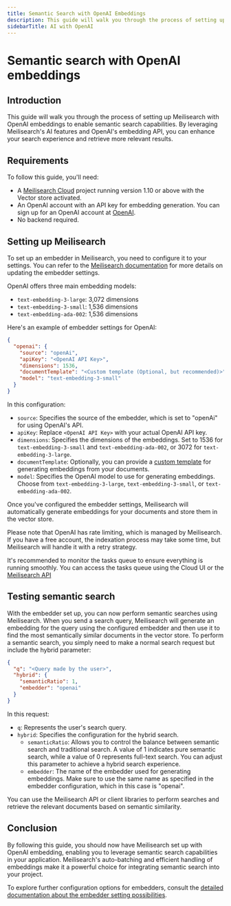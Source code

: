 ```yaml
---
title: Semantic Search with OpenAI Embeddings
description: This guide will walk you through the process of setting up Meilisearch with OpenAI embeddings to enable semantic search capabilities.
sidebarTitle: AI with OpenAI
---
```


# Semantic search with OpenAI embeddings

## Introduction

This guide will walk you through the process of setting up Meilisearch with OpenAI embeddings to enable semantic search capabilities. By leveraging Meilisearch's AI features and OpenAI's embedding API, you can enhance your search experience and retrieve more relevant results.

## Requirements

To follow this guide, you'll need:

- A [Meilisearch Cloud](https://www.meilisearch.com/cloud?utm_campaign=vector-search&utm_source=docs&utm_medium=openai-embeddings-guide) project running version 1.10 or above with the Vector store activated.
- An OpenAI account with an API key for embedding generation. You can sign up for an OpenAI account at [OpenAI](https://openai.com/).
- No backend required.

## Setting up Meilisearch

To set up an embedder in Meilisearch, you need to configure it to your settings. You can refer to the [Meilisearch documentation](/reference/api/settings?utm_campaign=vector-search&utm_source=docs&utm_medium=openai-embeddings-guide#update-embedder-settings) for more details on updating the embedder settings.

OpenAI offers three main embedding models:

- `text-embedding-3-large`: 3,072 dimensions
- `text-embedding-3-small`: 1,536 dimensions
- `text-embedding-ada-002`: 1,536 dimensions

Here's an example of embedder settings for OpenAI:

```json
{
  "openai": {
    "source": "openAi",
    "apiKey": "<OpenAI API Key>",
    "dimensions": 1536,
    "documentTemplate": "<Custom template (Optional, but recommended)>",
    "model": "text-embedding-3-small"
  }
}
```

In this configuration:

- `source`: Specifies the source of the embedder, which is set to "openAi" for using OpenAI's API.
- `apiKey`: Replace `<OpenAI API Key>` with your actual OpenAI API key.
- `dimensions`: Specifies the dimensions of the embeddings. Set to 1536 for `text-embedding-3-small` and `text-embedding-ada-002`, or 3072 for `text-embedding-3-large`.
- `documentTemplate`: Optionally, you can provide a [custom template](/learn/ai-powered-search/getting_started_with_ai_search?utm_campaign=vector-search&utm_source=docs&utm_medium=openai-embeddings-guide#documenttemplate) for generating embeddings from your documents.
- `model`: Specifies the OpenAI model to use for generating embeddings. Choose from `text-embedding-3-large`, `text-embedding-3-small`, or `text-embedding-ada-002`.

Once you've configured the embedder settings, Meilisearch will automatically generate embeddings for your documents and store them in the vector store.

Please note that OpenAI has rate limiting, which is managed by Meilisearch. If you have a free account, the indexation process may take some time, but Meilisearch will handle it with a retry strategy.

It's recommended to monitor the tasks queue to ensure everything is running smoothly. You can access the tasks queue using the Cloud UI or the [Meilisearch API](/reference/api/tasks?utm_campaign=vector-search&utm_source=docs&utm_medium=openai-embeddings-guide#get-tasks)

## Testing semantic search

With the embedder set up, you can now perform semantic searches using Meilisearch. When you send a search query, Meilisearch will generate an embedding for the query using the configured embedder and then use it to find the most semantically similar documents in the vector store.
To perform a semantic search, you simply need to make a normal search request but include the hybrid parameter:

```json
{
  "q": "<Query made by the user>",
  "hybrid": {
    "semanticRatio": 1,
    "embedder": "openai"
  }
}
```

In this request:

- `q`: Represents the user's search query.
- `hybrid`: Specifies the configuration for the hybrid search.
  - `semanticRatio`: Allows you to control the balance between semantic search and traditional search. A value of 1 indicates pure semantic search, while a value of 0 represents full-text search. You can adjust this parameter to achieve a hybrid search experience.
  - `embedder`: The name of the embedder used for generating embeddings. Make sure to use the same name as specified in the embedder configuration, which in this case is "openai".

You can use the Meilisearch API or client libraries to perform searches and retrieve the relevant documents based on semantic similarity.

## Conclusion

By following this guide, you should now have Meilisearch set up with OpenAI embedding, enabling you to leverage semantic search capabilities in your application. Meilisearch's auto-batching and efficient handling of embeddings make it a powerful choice for integrating semantic search into your project.

To explore further configuration options for embedders, consult the [detailed documentation about the embedder setting possibilities](/reference/api/settings?utm_campaign=vector-search&utm_source=docs&utm_medium=openai-embeddings-guide#embedders-experimental).
